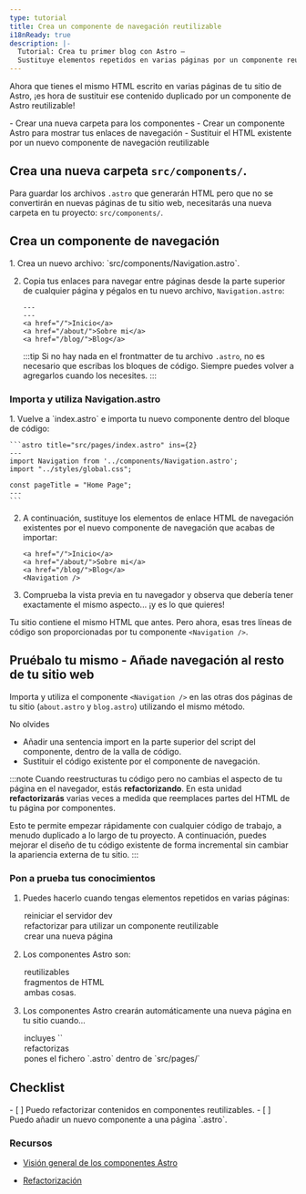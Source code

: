 ```yaml
---
type: tutorial
title: Crea un componente de navegación reutilizable
i18nReady: true
description: |-
  Tutorial: Crea tu primer blog con Astro —
  Sustituye elementos repetidos en varias páginas por un componente reutilizable
---
```


Ahora que tienes el mismo HTML escrito en varias páginas de tu sitio de Astro, ¡es hora de sustituir ese contenido duplicado por un componente de Astro reutilizable!

<PreCheck>
  - Crear una nueva carpeta para los componentes
  - Crear un componente Astro para mostrar tus enlaces de navegación
  - Sustituir el HTML existente por un nuevo componente de navegación reutilizable
</PreCheck>

## Crea una nueva carpeta `src/components/`.

Para guardar los archivos `.astro` que generarán HTML pero que no se convertirán en nuevas páginas de tu sitio web, necesitarás una nueva carpeta en tu proyecto: `src/components/`. 


## Crea un componente de navegación


<Steps>
1. Crea un nuevo archivo: `src/components/Navigation.astro`.

2. Copia tus enlaces para navegar entre páginas desde la parte superior de cualquier página y pégalos en tu nuevo archivo, `Navigation.astro`:

    ```astro title="src/components/Navigation.astro" "---"
    ---
    ---
    <a href="/">Inicio</a>
    <a href="/about/">Sobre mi</a>
    <a href="/blog/">Blog</a>
    ```
    :::tip
    Si no hay nada en el frontmatter de tu archivo `.astro`, no es necesario que escribas los bloques de código. Siempre puedes volver a agregarlos cuando los necesites.
    :::
</Steps>

### Importa y utiliza Navigation.astro

<Steps>
1. Vuelve a `index.astro` e importa tu nuevo componente dentro del bloque de código:

    ```astro title="src/pages/index.astro" ins={2}
    ---
    import Navigation from '../components/Navigation.astro';
    import "../styles/global.css";

    const pageTitle = "Home Page";
    ---
    ```

2. A continuación, sustituye los elementos de enlace HTML de navegación existentes por el nuevo componente de navegación que acabas de importar:

    ```astro title="src/pages/index.astro" del={1-3} ins={4}
    <a href="/">Inicio</a>
    <a href="/about/">Sobre mi</a>
    <a href="/blog/">Blog</a>
    <Navigation />
    ```

3. Comprueba la vista previa en tu navegador y observa que debería tener exactamente el mismo aspecto... ¡y es lo que quieres! 
</Steps>

Tu sitio contiene el mismo HTML que antes. Pero ahora, esas tres líneas de código son proporcionadas por tu componente `<Navigation />`. 

<Box icon="puzzle-piece">

## Pruébalo tu mismo - Añade navegación al resto de tu sitio web

Importa y utiliza el componente `<Navigation />` en las otras dos páginas de tu sitio (`about.astro` y `blog.astro`) utilizando el mismo método.

No olvides
- Añadir una sentencia import en la parte superior del script del componente, dentro de la valla de código.
- Sustituir el código existente por el componente de navegación.

</Box>

:::note
Cuando reestructuras tu código pero no cambias el aspecto de tu página en el navegador, estás **refactorizando**. En esta unidad **refactorizarás** varias veces a medida que reemplaces partes del HTML de tu página por componentes. 

Esto te permite empezar rápidamente con cualquier código de trabajo, a menudo duplicado a lo largo de tu proyecto. A continuación, puedes mejorar el diseño de tu código existente de forma incremental sin cambiar la apariencia externa de tu sitio.
:::



<Box icon="question-mark">

### Pon a prueba tus conocimientos



1. Puedes hacerlo cuando tengas elementos repetidos en varias páginas:
    <MultipleChoice>
      <Option>
        reiniciar el servidor dev
      </Option>
      <Option isCorrect>
        refactorizar para utilizar un componente reutilizable
      </Option>
      <Option>
        crear una nueva página
      </Option>
    </MultipleChoice>

2. Los componentes Astro son:
    <MultipleChoice>
      <Option>
        reutilizables
      </Option>
      <Option>
        fragmentos de HTML
      </Option>
      <Option isCorrect>
        ambas cosas.
      </Option>
    </MultipleChoice>

3. Los componentes Astro crearán automáticamente una nueva página en tu sitio cuando...
    <MultipleChoice>
      <Option>
        incluyes `<html></html>`
      </Option>
      <Option>
        refactorizas
      </Option>
      <Option isCorrect>
        pones el fichero `.astro` dentro de `src/pages/`
      </Option>
    </MultipleChoice>
</Box>

<Box icon="check-list">

## Checklist

<Checklist>
- [ ] Puedo refactorizar contenidos en componentes reutilizables.
- [ ] Puedo añadir un nuevo componente a una página `.astro`.
</Checklist>

</Box>

### Recursos

- [Visión general de los componentes Astro](/es/basics/astro-components/)

- [Refactorización](https://refactoring.com/) <Badge class="neutral-badge" text="externo" />

